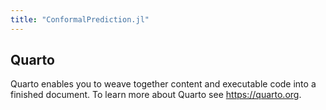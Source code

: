 ```yaml
---
title: "ConformalPrediction.jl"
---
```


## Quarto

Quarto enables you to weave together content and executable code into a finished document. To learn more about Quarto see <https://quarto.org>.
